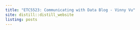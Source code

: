 ---
title: "ETC5523: Communicating with Data Blog - Vinny Vu"
site: distill::distill_website
listing: posts
---
